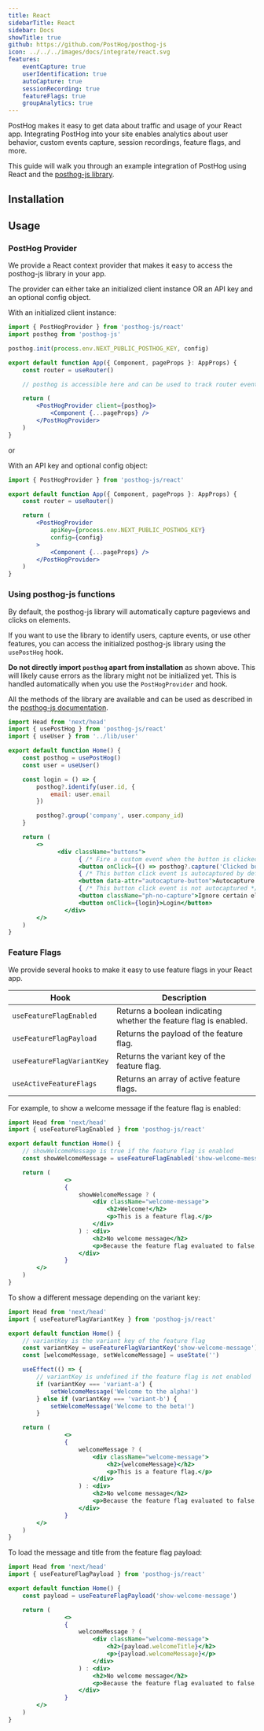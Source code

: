 ```yaml
---
title: React
sidebarTitle: React
sidebar: Docs
showTitle: true
github: https://github.com/PostHog/posthog-js
icon: ../../../images/docs/integrate/react.svg
features:
    eventCapture: true
    userIdentification: true
    autoCapture: true
    sessionRecording: true
    featureFlags: true
    groupAnalytics: true
---
```


PostHog makes it easy to get data about traffic and usage of your React app. Integrating PostHog into your site enables analytics about user behavior, custom events capture, session recordings, feature flags, and more.

This guide will walk you through an example integration of PostHog using React and the [posthog-js library](/docs/integrate/client/js).

## Installation


<ReactInstall />

## Usage

### PostHog Provider

We provide a React context provider that makes it easy to access the posthog-js library in your app.

The provider can either take an initialized client instance OR an API key and an optional config object.

With an initialized client instance:

```jsx
import { PostHogProvider } from 'posthog-js/react'
import posthog from 'posthog-js'

posthog.init(process.env.NEXT_PUBLIC_POSTHOG_KEY, config)

export default function App({ Component, pageProps }: AppProps) {
    const router = useRouter()

    // posthog is accessible here and can be used to track router events, as shown in the installation above

    return (
        <PostHogProvider client={posthog}>
            <Component {...pageProps} />
        </PostHogProvider>
    )
}

```

or

With an API key and optional config object:

```jsx
import { PostHogProvider } from 'posthog-js/react'

export default function App({ Component, pageProps }: AppProps) {
    const router = useRouter()

    return (
        <PostHogProvider
            apiKey={process.env.NEXT_PUBLIC_POSTHOG_KEY}
            config={config}
        >
            <Component {...pageProps} />
        </PostHogProvider>
    )
}
```

### Using posthog-js functions

By default, the posthog-js library will automatically capture pageviews and clicks on elements.

If you want to use the library to identify users, capture events, or use other features, you can access the initialized posthog-js library using the `usePostHog` hook.

**Do not directly import `posthog` apart from installation** as shown above. This will likely cause errors as the library might not be initialized yet. This is handled automatically when you use the `PostHogProvider` and hook.

All the methods of the library are available and can be used as described in the [posthog-js documentation](/docs/sdks/js).

```jsx
import Head from 'next/head'
import { usePostHog } from 'posthog-js/react'
import { useUser } from '../lib/user'

export default function Home() {
    const posthog = usePostHog()
    const user = useUser()

    const login = () => {
        posthog?.identify(user.id, {
            email: user.email
        })

        posthog?.group('company', user.company_id)
    }

    return (
        <>
              <div className="buttons">
                    { /* Fire a custom event when the button is clicked */ }
                    <button onClick={() => posthog?.capture('Clicked button')}>Capture event</button>
                    { /* This button click event is autocaptured by default */ }
                    <button data-attr="autocapture-button">Autocapture buttons</button>
                    { /* This button click event is not autocaptured */ }
                    <button className="ph-no-capture">Ignore certain elements</button>
                    <button onClick={login}>Login</button>
                </div>
        </>
    )
}
```

### Feature Flags

We provide several hooks to make it easy to use feature flags in your React app.

| Hook | Description |
| --- | --- |
| `useFeatureFlagEnabled` | Returns a boolean indicating whether the feature flag is enabled. |
| `useFeatureFlagPayload` | Returns the payload of the feature flag. |
| `useFeatureFlagVariantKey` | Returns the variant key of the feature flag. |
| `useActiveFeatureFlags` | Returns an array of active feature flags. |

For example, to show a welcome message if the feature flag is enabled:

```jsx
import Head from 'next/head'
import { useFeatureFlagEnabled } from 'posthog-js/react'

export default function Home() {
    // showWelcomeMessage is true if the feature flag is enabled
    const showWelcomeMessage = useFeatureFlagEnabled('show-welcome-message') 

    return (
                <>
                {
                    showWelcomeMessage ? (
                        <div className="welcome-message">
                            <h2>Welcome!</h2>
                            <p>This is a feature flag.</p>
                        </div>
                    ) : <div>
                        <h2>No welcome message</h2>
                        <p>Because the feature flag evaluated to false.</p>
                    </div>
                }
        </>
    )
}
```

To show a different message depending on the variant key:

```jsx
import Head from 'next/head'
import { useFeatureFlagVariantKey } from 'posthog-js/react'

export default function Home() {
    // variantKey is the variant key of the feature flag
    const variantKey = useFeatureFlagVariantKey('show-welcome-message') 
    const [welcomeMessage, setWelcomeMessage] = useState('')

    useEffect(() => {
        // variantKey is undefined if the feature flag is not enabled
        if (variantKey === 'variant-a') {
            setWelcomeMessage('Welcome to the alpha!')
        } else if (variantKey === 'variant-b') {
            setWelcomeMessage('Welcome to the beta!')
        }

    return (
                <>
                {
                    welcomeMessage ? (
                        <div className="welcome-message">
                            <h2>{welcomeMessage}</h2>
                            <p>This is a feature flag.</p>
                        </div>
                    ) : <div>
                        <h2>No welcome message</h2>
                        <p>Because the feature flag evaluated to false.</p>
                    </div>
                }
        </>
    )
}
```

To load the message and title from the feature flag payload:

```jsx
import Head from 'next/head'
import { useFeatureFlagPayload } from 'posthog-js/react'

export default function Home() {
    const payload = useFeatureFlagPayload('show-welcome-message')

    return (
                <>
                {
                    welcomeMessage ? (
                        <div className="welcome-message">
                            <h2>{payload.welcomeTitle}</h2>
                            <p>{payload.welcomeMessage}</p>
                        </div>
                    ) : <div>
                        <h2>No welcome message</h2>
                        <p>Because the feature flag evaluated to false.</p>
                    </div>
                }
        </>
    )
}
```
